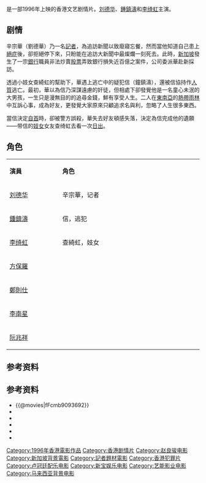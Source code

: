 {{Infobox Film
| name = 奇異旅程之真心愛生命
| original_name = ''{{lang|en|What a Wonderful World}}''
| image = What a Wonderful World.jpg
| caption =
| director = [[趙良駿|趙良駿]]
| producer = [[張國忠|張國忠]]
| producer_2 = 周耀山
| writer   = [[鄧潔明|鄧潔明]]<br />[[黃浩華|黃浩華]]<br />趙良駿
| starring = [[劉德華|劉德華]]<br />[[鍾鎮濤|鍾鎮濤]]<br />[[李绮虹|李绮虹]]|
| music = [[盧冠廷|盧冠廷]] 
| cinematography = [[鄧漢邦|鄧漢邦]]
| editing = [[張嘉輝|張嘉輝]] 
| rate = II A
| production_supervisor = 李世雄、林欣偉
| production_company = [[藝能電影投資有限公司|藝能電影投資有限公司]]
| distributor =[[香港|香港]]新寶
| released = {{film date|1996|1|11}}
| runtime = 100 分鐘
| country = {{英屬香港電影}}
| language = 粵語
| gross   = HK $4,038,796.00 <ref>{{Cite web|title=奇異旅程之真心愛生命 (1996)|url=http://hkmdb.com/db/movies/view.mhtml?id=8121&display_set=big5|accessdate=2020-04-15|work=hkmdb.com|archive-date=2020-08-10|archive-url=https://web.archive.org/web/20200810183655/http://hkmdb.com/db/movies/view.mhtml?id=8121&display_set=big5|dead-url=no}}</ref>
| preceded_by    = 
| followed_by    = 
| amg_id = 1:270801
| imdb_id    = tt0117414
}}
{{engname|《奇異旅程之真心愛生命》|''What a Wonderful World''}}是一部1996年上映的香港文艺剧情片。[[刘德华|刘德华]]、[[鍾鎮濤|鍾鎮濤]]和[[李绮虹|李绮虹]]主演。

== 剧情 ==
辛宗華（劉德華）乃一名[[記者|記者]]，為追訪新聞以致廢寢忘餐，然而當他知道自己患上[[絕症|絕症]]後，卻拒絕停下來，只盼能在追訪大新聞中最燦爛一刻死去。此時，[[新加坡|新加坡]]發生了一宗[[銀行|銀行]]職員非法炒賣[[股票|股票]]弄致銀行損失近百億之案件，公司委派華赴新採訪。

透過小妓女查綺虹的幫助下，華遇上逃亡中的疑犯信（鐘鎮濤），還被信協持作[[人質|人質]]逃亡。最初，華以為信乃深謀遠慮的奸徒，但相處下卻發覺他是一名童心未泯的大男孩，一生只是漫無目的的追尋金錢，鮮有享受人生。二人在[[東南亞|東南亞]]的[[熱帶雨林|熱帶雨林]]中互訴心事，成為好友，更發覺大家原來只顧追求名與利，忽略了人生很多東西。

當信決定[[自首|自首]]時，卻被警方誤殺，華失去好友頓感失落，決定為信完成他的遺願——带信的[[妓女|妓女]]女友查绮虹去看一次[[日出|日出]]。

== 角色 ==
{|class="wikitable" width="40%"
|- style="background:cornflowerblue; color:white" align=center
|style="width:2%"|'''演員'''||style="width:6%"|'''角色'''
|-
|[[刘德华|刘德华]] 
| 辛宗華，记者
|-
|[[鍾鎮濤|鍾鎮濤]] 
| 信，逃犯
|-
|[[李绮虹|李绮虹]] 
| 查綺虹，妓女
|-
|[[方保羅|方保羅]]
| 
|-
|[[鄭則仕|鄭則仕]] 
| 
|-
|[[李南星|李南星]] 
| 
|-
|[[阮兆祥|阮兆祥]] 
| 　 　
|}

== 参考资料 ==
{{reflist}}

== 参考资料 ==
*{{@movies|fFcmb9093692}}
*{{hkmdb title|8121}}
*{{Mtime|15872}}
*{{douban}}
*{{Amg movie|270801}}
*{{imdb title|0117414}}

{{DEFAULTSORT:qiyi}}
[[Category:1996年香港電影作品|Category:1996年香港電影作品]]
[[Category:香港剧情片|Category:香港剧情片]]
[[Category:赵良骏电影|Category:赵良骏电影]]
[[Category:新加坡背景電影|Category:新加坡背景電影]]
[[Category:記者題材電影|Category:記者題材電影]]
[[Category:香港犯罪片|Category:香港犯罪片]]
[[Category:卢冠廷配乐电影|Category:卢冠廷配乐电影]]
[[Category:新宝娱乐电影|Category:新宝娱乐电影]]
[[Category:艺能影业电影|Category:艺能影业电影]]
[[Category:马来西亚背景电影|Category:马来西亚背景电影]]